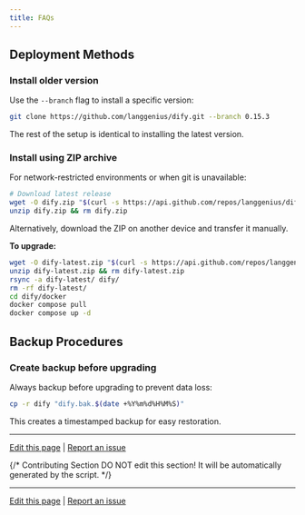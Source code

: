 ```yaml
---
title: FAQs
---
```


## Deployment Methods

### Install older version

Use the `--branch` flag to install a specific version:

```bash
git clone https://github.com/langgenius/dify.git --branch 0.15.3
```

The rest of the setup is identical to installing the latest version.

### Install using ZIP archive

For network-restricted environments or when git is unavailable:

```bash
# Download latest release
wget -O dify.zip "$(curl -s https://api.github.com/repos/langgenius/dify/releases/latest | jq -r '.zipball_url')"
unzip dify.zip && rm dify.zip
```

Alternatively, download the ZIP on another device and transfer it manually.

**To upgrade:**
```bash
wget -O dify-latest.zip "$(curl -s https://api.github.com/repos/langgenius/dify/releases/latest | jq -r '.zipball_url')"
unzip dify-latest.zip && rm dify-latest.zip
rsync -a dify-latest/ dify/
rm -rf dify-latest/
cd dify/docker
docker compose pull
docker compose up -d
```

## Backup Procedures

### Create backup before upgrading

Always backup before upgrading to prevent data loss:

```bash
cp -r dify "dify.bak.$(date +%Y%m%d%H%M%S)"
```

This creates a timestamped backup for easy restoration.

---

[Edit this page](https://github.com/langgenius/dify-docs/edit/main/en/self-hosting/dify-community/faqs.mdx) | [Report an issue](https://github.com/langgenius/dify-docs/issues/new?template=docs.yml)

{/*
Contributing Section
DO NOT edit this section!
It will be automatically generated by the script.
*/}

---

[Edit this page](https://github.com/langgenius/dify-docs/edit/main/en/self-hosting/quick-start/faqs.mdx) | [Report an issue](https://github.com/langgenius/dify-docs/issues/new?template=docs.yml)

